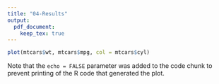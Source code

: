 ```yaml
---
title: "04-Results"
output:
  pdf_document: 
    keep_tex: true
---
```


```r
plot(mtcars$wt, mtcars$mpg, col = mtcars$cyl)
```

Note that the `echo = FALSE` parameter was added to the code chunk to prevent printing of the R code that generated the plot.
